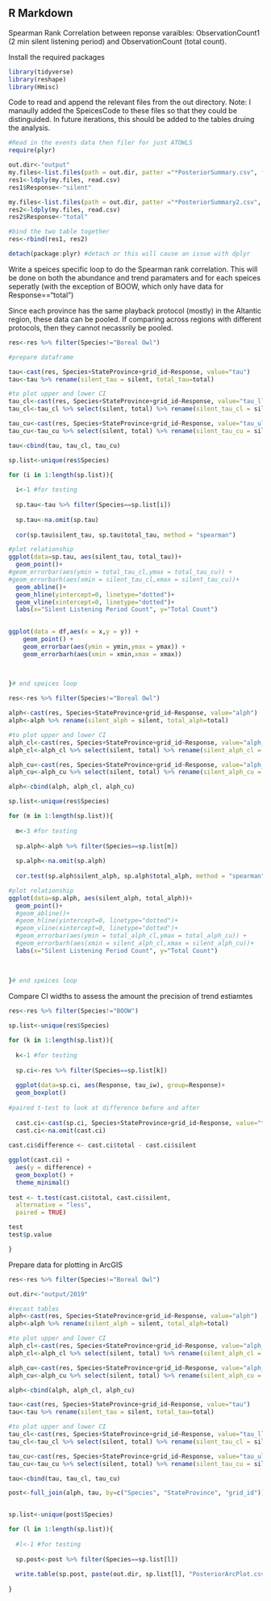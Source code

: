 ## R Markdown

Spearman Rank Correlation between reponse varaibles: ObservationCount1 (2 min silent listening period) and ObservationCount (total count).

Install the required packages 
```r

library(tidyverse)
library(reshape)
library(Hmisc)

```

Code to read and append the relevant files from the out directory. 
Note: I manaully added the SpeicesCode to these files so that they could be distinguided. In future iterations, this should be added to the tables druing the analysis. 

```r

#Read in the events data then filer for just ATOWLS 
require(plyr)

out.dir<-"output"
my.files<-list.files(path = out.dir, patter ="*PosteriorSummary.csv", full.name=TRUE)
res1<-ldply(my.files, read.csv)
res1$Response<-"silent"

my.files<-list.files(path = out.dir, patter ="*PosteriorSummary2.csv", full.name=TRUE)
res2<-ldply(my.files, read.csv)
res2$Response<-"total"

#bind the two table together 
res<-rbind(res1, res2)

detach(package:plyr) #detach or this will cause an issue with dplyr

```

Write a speices specific loop to do the Spearman rank correlation. This will be done on both the abundance and trend paramaters and for each speices seperatly (with the exception of BOOW, which only have data for Response=="total")

Since each province has the same playback protocol (mostly) in the Altantic region, these data can be pooled. If comparing across regions with different protocols, then they cannot necassrily be pooled. 


```r

res<-res %>% filter(Species!="Boreal Owl")

#prepare dataframe

tau<-cast(res, Species+StateProvince+grid_id~Response, value="tau")
tau<-tau %>% rename(silent_tau = silent, total_tau=total)

#to plot upper and lower CI
tau_cl<-cast(res, Species+StateProvince+grid_id~Response, value="tau_ll")
tau_cl<-tau_cl %>% select(silent, total) %>% rename(silent_tau_cl = silent, total_tau_cl=total)

tau_cu<-cast(res, Species+StateProvince+grid_id~Response, value="tau_ul")
tau_cu<-tau_cu %>% select(silent, total) %>% rename(silent_tau_cu = silent, total_tau_cu=total)

tau<-cbind(tau, tau_cl, tau_cu)

sp.list<-unique(res$Species)

for (i in 1:length(sp.list)){
  
  i<-1 #for testing
  
  sp.tau<-tau %>% filter(Species==sp.list[i])
  
  sp.tau<-na.omit(sp.tau)
  
  cor(sp.tau$silent_tau, sp.tau$total_tau, method = "spearman")

#plot relationship  
ggplot(data=sp.tau, aes(silent_tau, total_tau))+
  geom_point()+
#geom_errorbar(aes(ymin = total_tau_cl,ymax = total_tau_cu)) + 
#geom_errorbarh(aes(xmin = silent_tau_cl,xmax = silent_tau_cu))+
  geom_abline()+
  geom_hline(yintercept=0, linetype="dotted")+
  geom_vline(xintercept=0, linetype="dotted")+
  labs(x="Silent Listening Period Count", y="Total Count")
  

ggplot(data = df,aes(x = x,y = y)) + 
    geom_point() + 
    geom_errorbar(aes(ymin = ymin,ymax = ymax)) + 
    geom_errorbarh(aes(xmin = xmin,xmax = xmax))

  
  
}# end speices loop


```

```r

res<-res %>% filter(Species!="Boreal Owl")

alph<-cast(res, Species+StateProvince+grid_id~Response, value="alph")
alph<-alph %>% rename(silent_alph = silent, total_alph=total)

#to plot upper and lower CI
alph_cl<-cast(res, Species+StateProvince+grid_id~Response, value="alph_ll")
alph_cl<-alph_cl %>% select(silent, total) %>% rename(silent_alph_cl = silent, total_alph_cl=total)

alph_cu<-cast(res, Species+StateProvince+grid_id~Response, value="alph_ul")
alph_cu<-alph_cu %>% select(silent, total) %>% rename(silent_alph_cu = silent, total_alph_cu=total)

alph<-cbind(alph, alph_cl, alph_cu)

sp.list<-unique(res$Species)

for (m in 1:length(sp.list)){
  
  m<-3 #for testing
  
  sp.alph<-alph %>% filter(Species==sp.list[m])
  
  sp.alph<-na.omit(sp.alph)
  
  cor.test(sp.alph$silent_alph, sp.alph$total_alph, method = "spearman")

#plot relationship  
ggplot(data=sp.alph, aes(silent_alph, total_alph))+
  geom_point()+
  #geom_abline()+
  #geom_hline(yintercept=0, linetype="dotted")+
  #geom_vline(xintercept=0, linetype="dotted")+
  #geom_errorbar(aes(ymin = total_alph_cl,ymax = total_alph_cu)) + 
  #geom_errorbarh(aes(xmin = silent_alph_cl,xmax = silent_alph_cu))+
  labs(x="Silent Listening Period Count", y="Total Count")
  
  
  
}# end speices loop


```

Compare CI widths to assess the amount the precision of trend estiamtes

```r

res<-res %>% filter(Species!="BOOW")

sp.list<-unique(res$Species)

for (k in 1:length(sp.list)){
  
  k<-1 #for testing
  
  sp.ci<-res %>% filter(Species==sp.list[k])
  
  ggplot(data=sp.ci, aes(Response, tau_iw), group=Response)+
  geom_boxplot()
  
#paired t-test to look at difference before and after
  
  cast.ci<-cast(sp.ci, Species+StateProvince+grid_id~Response, value="tau_iw")
  cast.ci<-na.omit(cast.ci)
  
cast.ci$difference <- cast.ci$total - cast.ci$silent

ggplot(cast.ci) +
  aes(y = difference) +
  geom_boxplot() +
  theme_minimal()
  
test <- t.test(cast.ci$total, cast.ci$silent,
  alternative = "less",
  paired = TRUE)

test  
test$p.value

}

```

Prepare data for plotting in ArcGIS

```r

res<-res %>% filter(Species!="Boreal Owl")

out.dir<-"output/2019"

#recast tables
alph<-cast(res, Species+StateProvince+grid_id~Response, value="alph")
alph<-alph %>% rename(silent_alph = silent, total_alph=total)

#to plot upper and lower CI
alph_cl<-cast(res, Species+StateProvince+grid_id~Response, value="alph_ll")
alph_cl<-alph_cl %>% select(silent, total) %>% rename(silent_alph_cl = silent, total_alph_cl=total)

alph_cu<-cast(res, Species+StateProvince+grid_id~Response, value="alph_ul")
alph_cu<-alph_cu %>% select(silent, total) %>% rename(silent_alph_cu = silent, total_alph_cu=total)

alph<-cbind(alph, alph_cl, alph_cu)

tau<-cast(res, Species+StateProvince+grid_id~Response, value="tau")
tau<-tau %>% rename(silent_tau = silent, total_tau=total)

#to plot upper and lower CI
tau_cl<-cast(res, Species+StateProvince+grid_id~Response, value="tau_ll")
tau_cl<-tau_cl %>% select(silent, total) %>% rename(silent_tau_cl = silent, total_tau_cl=total)

tau_cu<-cast(res, Species+StateProvince+grid_id~Response, value="tau_ul")
tau_cu<-tau_cu %>% select(silent, total) %>% rename(silent_tau_cu = silent, total_tau_cu=total)

tau<-cbind(tau, tau_cl, tau_cu)

post<-full_join(alph, tau, by=c("Species", "StateProvince", "grid_id"))


sp.list<-unique(post$Species)

for (l in 1:length(sp.list)){
  
  #l<-1 #for testing
  
  sp.post<-post %>% filter(Species==sp.list[l])
  
  write.table(sp.post, paste(out.dir, sp.list[l], "PosteriorArcPlot.csv", sep="."), row.names = FALSE, append = FALSE, quote = FALSE, sep = ",", col.names = TRUE)
  
}

```